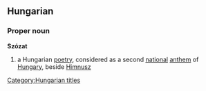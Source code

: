 ==Hungarian==
{{wikipedia}}
===Proper noun===
'''Szózat'''
# a Hungarian [[poetry]], considered as a second [[national]] [[anthem]] of [[Hungary]], beside [[Himnusz]]

[[Category:Hungarian titles]]